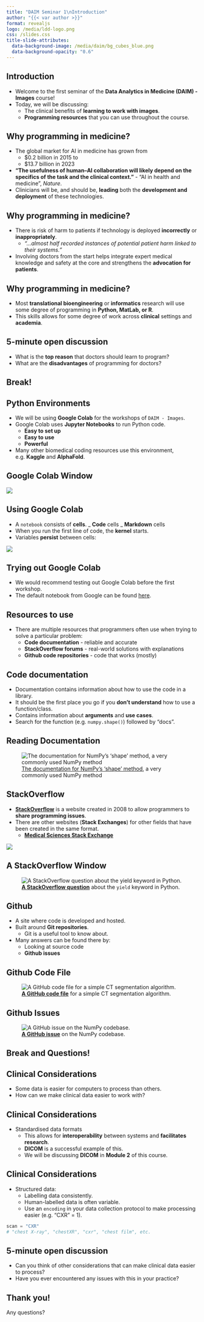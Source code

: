 ```yaml
---
title: "DAIM Seminar 1\nIntroduction"
author: "{{< var author >}}"
format: revealjs
logo: /media/ldd-logo.png
css: /slides.css
title-slide-attributes:
  data-background-image: /media/daim/bg_cubes_blue.png
  data-background-opacity: "0.6"
---
```


## Introduction {background-image="/media/daim/bg_cubes_blue_right.png" background-opacity="0.6"}

<!-- TODO: you should say that this is module 1 as well -->

- Welcome to the first seminar of the **Data Analytics in Medicine (DAIM) - Images** course!
- Today, we will be discussing:
  - The clinical benefits of **learning to work with images**.
  - **Programming resources** that you can use throughout the course.

## Why programming in medicine? {background-image="/media/daim/bg_cubes_blue_right.png" background-opacity="0.6"}

<!--
References
https://www.pharmiweb.com/press-release/2024-04-24/ai-in-medicine-market-set-for-accelerated-growth-forecasting-usd-1568-billion-value-by-2033
https://www.ncbi.nlm.nih.gov/pmc/articles/PMC7577280/#bib0630
https://www.nature.com/articles/s41591-021-01614-0
-->

- The global market for AI in medicine has grown from
  - $0.2 billion in 2015 to
  - $13.7 billion in 2023
- **"The usefulness of human–AI collaboration will likely depend on the specifics of the task and the clinical context."** - "AI in health and medicine", _Nature_.
- Clinicians will be, and should be, **leading** both the **development and deployment** of these technologies.

## Why programming in medicine? {background-image="/media/daim/bg_cubes_blue_right.png" background-opacity="0.6"}

<!--
References
https://www.bbc.co.uk/news/articles/c4nn0vl2e78o#:~:text=almost%20half%20recorded%20instances%20of,IT%20issues%2C%20across%2031%20trusts
-->

- There is risk of harm to patients if technology is deployed **incorrectly** or **inappropriately**.
  - _"...almost half recorded instances of potential patient harm linked to their systems."_
- Involving doctors from the start helps integrate expert medical knowledge and safety at the core and strengthens the **advocation for patients**.

## Why programming in medicine? {background-image="/media/bundle-of-wires.jpg" background-opacity="0.4"}

- Most **translational bioengineering** or **informatics** research will use some degree of programming in **Python, MatLab, or R**.
- This skills allows for some degree of work across **clinical** settings and **academia**.

## 5-minute open discussion {background-image="/media/daim/question1.png" background-opacity="0.4"}

- What is the **top reason** that doctors should learn to program?
- What are the **disadvantages** of programming for doctors?

## Break! {background-image="/media/daim/coffee1.png" background-opacity="0.6" text-align=center}

## Python Environments {background-image="/media/daim/bg_cubes_blue_right.png" background-opacity="0.6"}

- We will be using **Google Colab** for the workshops of `DAIM - Images`.
- Google Colab uses **Jupyter Notebooks** to run Python code.
  - **Easy to set up**
  - **Easy to use**
  - **Powerful**
- Many other biomedical coding resources use this environment, e.g. **Kaggle** and **AlphaFold**.

## Google Colab Window

<!-- TODO: Use marked-up screenshot of first workshop -->

![](/media/daim/colab_cells.png)

## Using Google Colab

- A `notebook` consists of **cells**.
_ **Code** cells
_ **Markdown** cells
<!-- TODO: you will need to explain to the students what a kernel is -->
- When you run the first line of code, the **kernel** starts.
- Variables **persist** between cells:

![](/media/daim/colab_cells.png)

## Trying out Google Colab {background-image="/media/daim/bg_cubes_blue_right.png" background-opacity="0.6"}

- We would recommend testing out Google Colab before the first workshop.
- The default notebook from Google can be found [here](https://colab.research.google.com/).
<!-- TODO: is this the right link? -->

## Resources to use {background-image="/media/daim/bg_cubes_blue_right.png" background-opacity="0.6"}

- There are multiple resources that programmers often use when trying to solve a particular problem:
  - **Code documentation** - reliable and accurate
  - **StackOverflow forums** - real-world solutions with explanations
  - **Github code repositories** - code that works (mostly)

## Code documentation {background-image="/media/daim/bg_cubes_blue_right.png" background-opacity="0.6"}

- Documentation contains information about how to use the code in a library.
- It should be the first place you go if you **don't understand** how to use a function/class.
- Contains information about **arguments** and **use cases**.
- Search for the function (e.g. `numpy.shape()`) followed by "docs".

## Reading Documentation

<!-- TODO: is this formattted correctly? Are you wanting to have nested hyperlinks and images? -->

![[The documentation for NumPy's 'shape' method](https://numpy.org/doc/stable/reference/generated/numpy.shape.html), a very commonly used NumPy method](/media/daim/np_shape_docs.png)

<!--
Maybe mention the difference between function and method here.
-->

## StackOverflow

- **[StackOverflow](https://stackoverflow.com)** is a website created in 2008 to allow programmers to **share programming issues**.
- There are other websites (**Stack Exchanges**) for other fields that have been created in the same format.
  - **[Medical Sciences Stack Exchange](https://medicalsciences.stackexchange.com)**

![](/media/daim/Stack_Overflow_logo.png)

## A StackOverflow Window

![**[A StackOverflow question](https://stackoverflow.com/questions/231767/what-does-the-yield-keyword-do-in-python)** about the `yield` keyword in Python.](/media/daim/stackoverflow_yield.png)

## Github{background-image="/media/daim/bg_cubes_blue_right.png" background-opacity="0.6"}

- A site where code is developed and hosted.
- Built around **Git repositories**.
  - Git is a useful tool to know about.
- Many answers can be found there by:
  - Looking at source code
  - **Github issues**

## Github Code File

![**[A GitHub code file](https://github.com/freddie-renyard/CT-Segmentation-UNet/blob/main/data_preprocessor.py)** for a simple CT segmentation algorithm.](/media/daim/github_ctseg.png)

## Github Issues

![**[A GitHub issue](https://github.com/numpy/numpy/issues/27251)** on the NumPy codebase.](/media/daim/github_issue.png)

## Break and Questions! {background-image="/media/daim/coffee2.png" background-opacity="0.6" text-align=center}

## Clinical Considerations {background-image="/media/daim/bg_cubes_blue_right.png" background-opacity="0.6"}

- Some data is easier for computers to process than others.
- How can we make clinical data easier to work with?

## Clinical Considerations {background-image="/media/daim/bg_cubes_blue_right.png" background-opacity="0.6"}

- Standardised data formats
  - This allows for **interoperability** between systems and **facilitates research**.
  - **DICOM** is a successful example of this.
  - We will be discussing **DICOM** in **Module 2** of this course.

## Clinical Considerations {background-image="/media/daim/bg_cubes_blue_right.png" background-opacity="0.6"}

- Structured data:
  - Labelling data consistently.
  - Human-labelled data is often variable.
  - Use an `encoding` in your data collection protocol to make processing easier (e.g. "CXR" = 1).

```python
scan = "CXR"
# "chest X-ray", "chestXR", "cxr", "chest film", etc.
```

## 5-minute open discussion {background-image="/media/daim/question1.png" background-opacity="0.4"}

- Can you think of other considerations that can make clinical data easier to process?
- Have you ever encountered any issues with this in your practice?

## Thank you! {background-image="/media/python-scales.jpg" background-opacity="0.4"}

Any questions?

<!-- TODO: I think it is really important to write down and also say what will be happening next. So far no one has built anything or done anything. Some people might be eager to get "their hands dirty" -->
